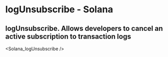 # logUnsubscribe - Solana

## logUnsubscribe. Allows developers to cancel an active subscription to transaction logs


<Solana_logUnsubscribe />
